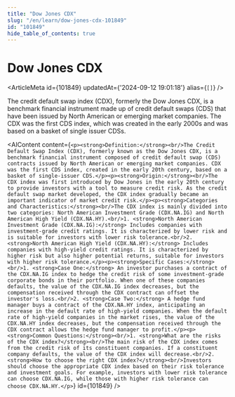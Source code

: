 ```yaml
---
title: "Dow Jones CDX"
slug: "/en/learn/dow-jones-cdx-101849"
id: "101849"
hide_table_of_contents: true
---
```



# Dow Jones CDX

<ArticleMeta id={101849} updatedAt={'2024-09-12 19:01:18'} alias={`[]`} />
<div className='border-solid border-b border-t-0 my-4 border-[var(--ifm-color-gray-300)]' />

The credit default swap index (CDX), formerly the Dow Jones CDX, is a benchmark financial instrument made up of credit default swaps (CDS) that have been issued by North American or emerging market companies. The CDX was the first CDS index, which was created in the early 2000s and was based on a basket of single issuer CDSs.

<AIContent content={`<p><strong>Definition:</strong><br/>The Credit Default Swap Index (CDX), formerly known as the Dow Jones CDX, is a benchmark financial instrument composed of credit default swap (CDS) contracts issued by North American or emerging market companies. CDX was the first CDS index, created in the early 20th century, based on a basket of single-issuer CDS.</p><p><strong>Origin:</strong><br/>The CDX index was first introduced by Dow Jones in the early 20th century to provide investors with a tool to measure credit risk. As the credit default swap market developed, the CDX index gradually became an important indicator of market credit risk.</p><p><strong>Categories and Characteristics:</strong><br/>The CDX index is mainly divided into two categories: North American Investment Grade (CDX.NA.IG) and North American High Yield (CDX.NA.HY).<br/>1. <strong>North American Investment Grade (CDX.NA.IG):</strong> Includes companies with investment-grade credit ratings. It is characterized by lower risk and is suitable for investors with lower risk tolerance.<br/>2. <strong>North American High Yield (CDX.NA.HY):</strong> Includes companies with high-yield credit ratings. It is characterized by higher risk but also higher potential returns, suitable for investors with higher risk tolerance.</p><p><strong>Specific Cases:</strong><br/>1. <strong>Case One:</strong> An investor purchases a contract of the CDX.NA.IG index to hedge the credit risk of some investment-grade corporate bonds in their portfolio. When one of these companies defaults, the value of the CDX.NA.IG index decreases, but the compensation received through the CDX contract can offset the investor's loss.<br/>2. <strong>Case Two:</strong> A hedge fund manager buys a contract of the CDX.NA.HY index, anticipating an increase in the default rate of high-yield companies. When the default rate of high-yield companies in the market rises, the value of the CDX.NA.HY index decreases, but the compensation received through the CDX contract allows the hedge fund manager to profit.</p><p><strong>Common Questions:</strong><br/>1. <strong>What are the risks of the CDX index?</strong><br/>The main risk of the CDX index comes from the credit risk of its constituent companies. If a constituent company defaults, the value of the CDX index will decrease.<br/>2. <strong>How to choose the right CDX index?</strong><br/>Investors should choose the appropriate CDX index based on their risk tolerance and investment goals. For example, investors with lower risk tolerance can choose CDX.NA.IG, while those with higher risk tolerance can choose CDX.NA.HY.</p>`} id={101849} />
